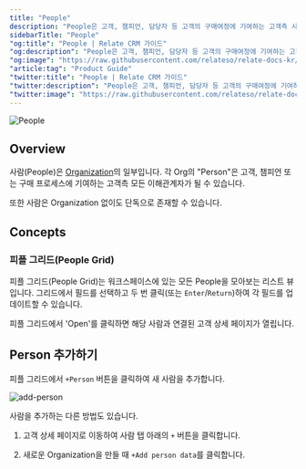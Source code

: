 ```yaml
---
title: "People"
description: "People은 고객, 챔피언, 담당자 등 고객의 구매여정에 기여하는 고객측 사람입니다."
sidebarTitle: "People"
"og:title": "People | Relate CRM 가이드"
"og:description": "People은 고객, 챔피언, 담당자 등 고객의 구매여정에 기여하는 고객측 사람입니다."
"og:image": "https://raw.githubusercontent.com/relateso/relate-docs-kr/main/docs/images/features/people.png"
"article:tag": "Product Guide"
"twitter:title": "People | Relate CRM 가이드"
"twitter:description": "People은 고객, 챔피언, 담당자 등 고객의 구매여정에 기여하는 고객측 사람입니다."
"twitter:image": "https://raw.githubusercontent.com/relateso/relate-docs-kr/main/docs/images/features/people.png"
---
```


![People](/images/features/people.png/)

## Overview
사람(People)은 [Organization](/features/organizations/)의 일부입니다. 각 Org의 "Person"은 고객, 챔피언 또는 구매 프로세스에 기여하는 고객측 모든 이해관계자가 될 수 있습니다.

또한 사람은 Organization 없이도 단독으로 존재할 수 있습니다.


## Concepts

### 피플 그리드(People Grid)
피플 그리드(People Grid)는 워크스페이스에 있는 모든 People을 모아보는 리스트 뷰입니다. 그리드에서 필드를 선택하고 두 번 클릭(또는 `Enter`/`Return`)하여 각 필드를 업데이트할 수 있습니다.

피플 그리드에서 'Open'를 클릭하면 해당 사람과 연결된 고객 상세 페이지가 열립니다.

## Person 추가하기

피플 그리드에서 `+Person` 버튼을 클릭하여 새 사람을 추가합니다.

![add-person](/images/features/add-person.png)

사람을 추가하는 다른 방법도 있습니다.

1. 고객 상세 페이지로 이동하여 사람 탭 아래의 `+` 버튼을 클릭합니다.

2. 새로운 Organization을 만들 때 `+Add person data`를 클릭합니다.